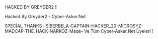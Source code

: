 {{see|édit|Edit}}
{{wikipedia|dab=edit}}
HACKED BY GREYDER2 !!

Hacked By Greyder2 - Cyber-Asker.Net

SPECİAL THANKS : SİBERBELA-CAPTAIN-HACKER_20-MİCROSYZ-MADCAP-THE_HACK-NARKOZ-Maqe- Ve Tüm Cyber-Asker.Net Üyeleri !